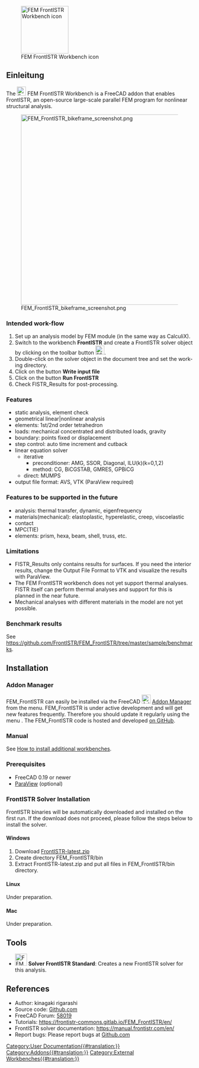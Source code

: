 <languages/>

<div lang="en" dir="ltr" class="mw-content-ltr">
[[File:FrontISTR.svg|thumb|128px|FEM FrontISTR Workbench icon]]
</div>

{{TOCright}}

<span id="Introduction"></span>
==Einleitung==

<div lang="en" dir="ltr" class="mw-content-ltr">
The [[File:FrontISTR.svg|24px]] FEM FrontISTR Workbench is a FreeCAD addon that enables FrontISTR, an open-source large-scale parallel FEM program for nonlinear structural analysis.
</div> 

[[File:FEM FrontISTR bikeframe screenshot.png|512px]]

<div lang="en" dir="ltr" class="mw-content-ltr">
=== Intended work-flow ===
</div>

<div lang="en" dir="ltr" class="mw-content-ltr">
# Set up an analysis model by FEM module (in the same way as CalculiX).
# Switch to the workbench '''FrontISTR''' and create a FrontISTR solver object by clicking on the toolbar button [[Image:FEM_SolverCalculixCxxtools.svg|24px]].
# Double-click on the solver object in the document tree and set the working directory.
# Click on the button '''Write input file'''
# Click on the button '''Run FrontISTR'''
# Check FISTR_Results for post-processing.
</div>

<div lang="en" dir="ltr" class="mw-content-ltr">
=== Features ===
</div>

<div lang="en" dir="ltr" class="mw-content-ltr">
* static analysis, element check
* geometrical linear|nonlinear analysis
* elements: 1st/2nd order tetrahedron
* loads: mechanical concentrated and distributed loads, gravity
* boundary: points fixed or displacement
* step control: auto time increment and cutback
* linear equation solver
** iterative
*** preconditioner: AMG, SSOR, Diagonal, ILU(k)(k=0,1,2)
*** method: CG, BiCGSTAB, GMRES, GPBiCG
** direct: MUMPS
* output file format: AVS, VTK (ParaView required)
</div>

<div lang="en" dir="ltr" class="mw-content-ltr">
=== Features to be supported in the future ===
</div>

<div lang="en" dir="ltr" class="mw-content-ltr">
* analysis: thermal transfer, dynamic, eigenfrequency
* materials(mechanical): elastoplastic, hyperelastic, creep, viscoelastic
* contact
* MPC(TIE)
* elements: prism, hexa, beam, shell, truss, etc.
</div>

<div lang="en" dir="ltr" class="mw-content-ltr">
=== Limitations ===
</div>

<div lang="en" dir="ltr" class="mw-content-ltr">
* FISTR_Results only contains results for surfaces. If you need the interior results, change the Output File Format to VTK and visualize the results with ParaView.
* The FEM FrontISTR workbench does not yet support thermal analyses. FISTR itself can perform thermal analyses and support for this is planned in the near future.
* Mechanical analyses with different materials in the model are not yet possible.
</div>

<div lang="en" dir="ltr" class="mw-content-ltr">
=== Benchmark results ===
</div>

<div lang="en" dir="ltr" class="mw-content-ltr">
See https://github.com/FrontISTR/FEM_FrontISTR/tree/master/sample/benchmarks.
</div>

<div lang="en" dir="ltr" class="mw-content-ltr">
== Installation ==
</div>

<div lang="en" dir="ltr" class="mw-content-ltr">
=== Addon Manager ===
</div>

<div lang="en" dir="ltr" class="mw-content-ltr">
FEM_FrontISTR can easily be installed via the FreeCAD [[Image:AddonManager.svg|24px]] [[Std_AddonMgr|Addon Manager]] from the {{MenuCommand|Tools → Addon manager}} menu.
FEM_FrontISTR  is under active development and will get new features frequently. Therefore you should update it regularly using the menu {{MenuCommand|Tools → Addon manager}}.
The FEM_FrontISTR code is hosted and developed [https://github.com/FrontISTR/FEM_FrontISTR on GitHub].
</div>

<div lang="en" dir="ltr" class="mw-content-ltr">
=== Manual ===
</div>

<div lang="en" dir="ltr" class="mw-content-ltr">
See [[How_to_install_additional_workbenches|How to install additional workbenches]].
</div>

<div lang="en" dir="ltr" class="mw-content-ltr">
=== Prerequisites ===
</div>

<div lang="en" dir="ltr" class="mw-content-ltr">
* FreeCAD 0.19 or newer
* [https://www.paraview.org/ ParaView] (optional)
</div>

<div lang="en" dir="ltr" class="mw-content-ltr">
=== FrontISTR Solver Installation ===
</div>

<div lang="en" dir="ltr" class="mw-content-ltr">
FrontISTR binaries will be automatically downloaded and installed on the first run. If the download does not proceed, please follow the steps below to install the solver.
</div>

<div lang="en" dir="ltr" class="mw-content-ltr">
==== Windows ====
</div>

<div lang="en" dir="ltr" class="mw-content-ltr">
# Download [https://www.frontistr.com/download/link.php?https://frontistr-commons.gitlab.io/FrontISTR/release/x86_64-w64-mingw32-msmpi/FrontISTR-latest.zip FrontISTR-latest.zip]
# Create directory FEM_FrontISTR/bin
# Extract FrontISTR-latest.zip and put all files in FEM_FrontISTR/bin directory.
</div>

<div lang="en" dir="ltr" class="mw-content-ltr">
==== Linux ====
</div>

<div lang="en" dir="ltr" class="mw-content-ltr">
Under preparation.
</div>

<div lang="en" dir="ltr" class="mw-content-ltr">
==== Mac ====
</div>

<div lang="en" dir="ltr" class="mw-content-ltr">
Under preparation.
</div>

<div lang="en" dir="ltr" class="mw-content-ltr">
== Tools ==
</div>

<div lang="en" dir="ltr" class="mw-content-ltr">
* [[Image:FEM_SolverCalculixCxxtools.svg|32px]] '''Solver FrontISTR Standard''':  Creates a new FrontISTR solver for this analysis.
</div>

<div lang="en" dir="ltr" class="mw-content-ltr">
== References ==
</div>

<div lang="en" dir="ltr" class="mw-content-ltr">
* Author: kinagaki rigarashi
* Source code: [https://github.com/FrontISTR/FEM_FrontISTR Github.com]
* FreeCAD Forum: [https://forum.freecad.org/viewtopic.php?t=58019 58019]
* Tutorials: https://frontistr-commons.gitlab.io/FEM_FrontISTR/en/
* FrontISTR solver documentation: https://manual.frontistr.com/en/
* Report bugs: Please report bugs at [https://github.com/FrontISTR/FEM_FrontISTR Github.com]
</div>


[[Category:User Documentation{{#translation:}}]]
[[Category:Addons{{#translation:}}]]
[[Category:External Workbenches{{#translation:}}]]